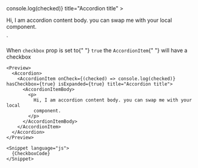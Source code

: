 


<Accordion>
        <AccordionItem
            hasCheckbox={true}
            onCheck={(checked) => console.log(checked)}
            title="Accordion title"
        >
            <AccordionItemBody>
                <p>
                Hi, I am accordion content body. you can swap me with your local
                component.
                </p>
            </AccordionItemBody>
        </AccordionItem>
</Accordion>
`

<Section style={{ paddingTop: 0 }}>
  <Section title="Checkbox" style={{ paddingTop: 0, paddingLeft: 0 }}>
    <p>
      When <Code small={true}>checkbox</Code> prop is set to{" "}
      <Code small={true}>true</Code> the <Code small={true}>AccordionItem</Code>{" "}
      will have a checkbox
    </p>

    <Preview>
      <Accordion>
        <AccordionItem onCheck={(checked) => console.log(checked)} hasCheckbox={true} isExpanded={true} title="Accordion title">
          <AccordionItemBody>
            <p>
              Hi, I am accordion content body. you can swap me with your local
              component.
            </p>
          </AccordionItemBody>
        </AccordionItem>
      </Accordion>
    </Preview>

    <Snippet language="js">
      {CheckboxCode}
    </Snippet>
  </Section>
</Section>
